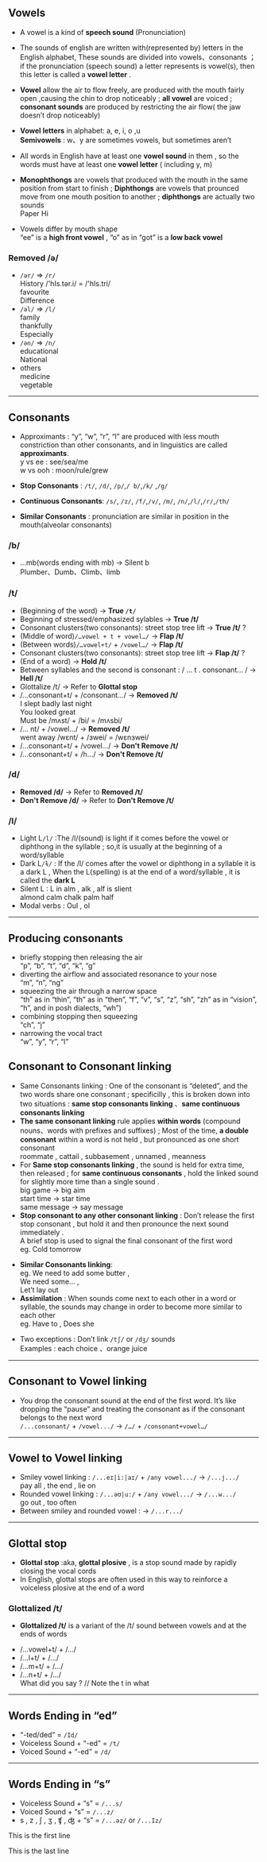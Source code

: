 ## Vowels  

* A vowel is a kind of **speech sound** (Pronunciation)
* The sounds of english are written with(represented by) letters in the English alphabet, These sounds are divided into vowels、consonants ；
if the pronunciation (speech sound) a letter represents is vowel(s), then this letter is called a **vowel letter** .
* **Vowel** allow the air to flow freely, are produced with the mouth fairly open ,causing the chin to drop noticeably ; **all vowel** are voiced ; **consonant sounds** are produced by restricting the air flow( the jaw doesn’t drop noticeably)

* **Vowel letters** in alphabet: a, e, i, o ,u\
**Semivowels** : w、y are sometimes vowels, but sometimes aren’t
* All words in English have at least one **vowel sound** in them , so the words must have at least one **vowel letter** ( including y, m)
* **Monophthongs** are vowels that produced with the mouth in the same position from start to finish ; **Diphthongs** are vowels that prounced move from one mouth position to another ; **diphthongs** are actually two sounds  
Paper Hi
* Vowels differ by mouth shape  
“ee” is a **high front vowel** , “o” as in “got” is a **low back vowel**

### Removed /ə/
* `/ər/` => `/r/`  
History /'hIs.tər.i/ = /'hIs.tri/  
favourite  
Difference
* `/əl/` => `/l/`  
family  
thankfully  
Especially
* `/ən/` => `/n/`  
educational  
National
* others  
medicine  
vegetable

***

## Consonants
* Approximants : “y”, “w”, “r”, “l”  are produced with less mouth constriction than other consonants, and in linguistics are called **approximants**.  
y vs ee : see/sea/me  
w vs ooh : moon/rule/grew
 
* **Stop Consonants** : `/t/`, `/d/`, `/p/`,`/ b/`,`/k/` ,`/g/` 
* **Continuous Consonants**: `/s/`, `/z/`, `/f/`,`/v/`, `/m/`, `/n/`,`/l/`,`/r/`,`/th/` 

* **Similar Consonants** : pronunciation are similar in position in the mouth(alveolar consonants)  

### /b/
* ...mb(words ending with mb) -> Silent b  
Plumber、Dumb、Climb、limb
### /t/
* (Beginning of the word) -> **True `/t/`**
* Beginning of stressed/emphasized sylables -> **True /t/**
* Consonant clusters(two consonants): street stop tree lift -> **True /t/** ?
* (Middle of word)`/…vowel + t + vowel…/` -> **Flap /t/**
* (Between words)`/…vowel+t/` + `/vowel…/` -> **Flap /t/**
* Consonant clusters(two consonants): street stop tree lift -> **Flap /t/** ?
* (End of a word) -> **Hold /t/**
* Between syllables and the second is consonant : / … t . consonant… / -> **Hell /t/**
* Glottalize /t/ -> Refer to **Glottal stop**
* /…consonant+t/ + /consonant…/ -> **Removed /t/**  
I slept badly last night  
You looked great  
Must be /mʌst/ + /bi/ = /mʌsbi/
* /… nt/ + /vowel…/ -> **Removed /t/**  
  went away /wɛnt/ + /ɜwei/ = /wɛnɜwei/
* /…consonant+t/ + /vowel…/ -> **Don't Remove /t/**
* /…consonant+t/ + /h…/ -> **Don't Remove /t/**
### /d/
* **Removed /d/** -> Refer to **Removed /t/**
* **Don't Remove /d/** -> Refer to **Don't Remove /t/**


### /l/
* Light L`/l/` :The /l/(sound) is light if it comes before the vowel or diphthong in the syllable ; so,it is usually at the beginning of a word/syllable
* Dark L`/ɫ/` :  If the /l/ comes after the vowel or diphthong in a syllable it is a dark L , When the L(spelling) is at the end of a word/syllable , it is called the **dark L**
* Silent L : L in alm , alk ,  alf is slient  
almond calm chalk palm half 
* Modal verbs : Oul , ol

***
## Producing consonants
* briefly stopping then releasing the air  
“p”, “b”, “t”, “d”, “k”, “g”
* diverting the airflow and associated resonance to your nose  
“m”, “n”, “ng”
* squeezing the air through a narrow space  
“th” as in “thin”, “th” as in “then”, “f”, “v”, “s”, “z”, “sh”, “zh” as in “vision”, “h”, and in posh dialects, “wh”)
* combining stopping then squeezing  
“ch”, “j”
* narrowing the vocal tract  
“w”, “y”, “r”, “l”


## Consonant to Consonant linking

- Same Consonants linking : One of the consonant is “deleted”, and the two words share one consonant ; specificilly , this is broken down into two situations : **same stop consonants linking** 、**same continuous consonants linking**
- **The same consonant linking** rule applies **within words** (compound nouns、words with prefixes and suffixes) ; Most of the time, **a double consonant** within a word is not held , but pronounced as one short consonant  
roommate , cattail , subbasement , unnamed , meanness
- For **Same stop consonants linking** , the sound is held for extra time, then released ; for **same continuous consonants** , hold the linked sound for slightly more time than a single sound .  
big game → big aim  
start time → star time  
same message → say message
- **Stop consonant to any other consonant linking** : Don’t release the first stop consonant , but hold it and then pronounce the next sound immediately .  
A brief stop is used to signal the final consonant of the first word  
eg. Cold tomorrow
* **Similar Consonants linking**:  
eg. We need to add some butter ,  
We need some… ,  
Let’t lay out
* **Assimilation** : When sounds come next to each other in a word or syllable, the sounds may change in order to become more similar to each other  
eg. Have to , Does she
- Two exceptions : Don’t link `/tʃ/` or `/dʒ/` sounds  
  Examples : each choice 、orange juice

***

## Consonant to Vowel linking
- You drop the consonant sound at the end of the first word. It’s like dropping the “pause” and treating the consonant as if the consonant belongs to the next word  
`/...consonant/` + `/vowel.../` -> `/…/` + `/consonant+vowel…/`

***

## Vowel to Vowel linking
* Smiley vowel linking :  `/...eɪ|i:|aɪ/` + `/any vowel.../` -> `/...j.../`  
pay all , the end , lie on
* Rounded vowel linking : `/...əʊ|u:/` + `/any vowel.../` -> `/...w.../`  
go out , too often
* Between smiley and rounded vowel : -> `/...r.../`   

***

## Glottal stop
* **Glottal stop** :aka, **glottal plosive** , is a stop sound made by rapidly closing the vocal cords
* In English, glottal stops are often used in this way to reinforce a voiceless plosive at the end of a word
### Glottalized /t/
* **Glottalized /t/** is a variant of the /t/ sound between vowels and at the ends of words
- /…vowel+t/ + /…/
- /…l+t/ + /…/
- /…m+t/ + /…/
- /…n+t/ + /…/  
What did you say ? // Note the t in what

***

## Words Ending in “ed”
- “-ted/ded” = `/Id/`
- Voiceless Sound + “-ed” = `/t/`
- Voiced Sound + “-ed” = `/d/`

***
## Words Ending in “s”
- Voiceless Sound + “s” = `/...s/`
- Voiced Sound + “s” = `/...z/`
- s , z , ʃ , ʒ , ʧ , ʤ + “s” = `/...əz/` or `/...Iz/`

This is the first line





This is the last line

